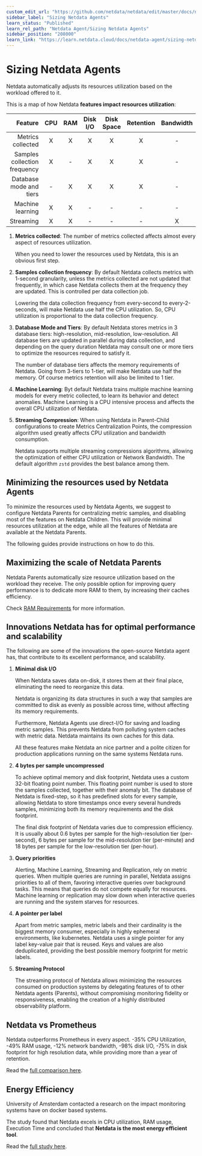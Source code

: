 ```yaml
---
custom_edit_url: "https://github.com/netdata/netdata/edit/master/docs/netdata-agent/sizing-netdata-agents/README.md"
sidebar_label: "Sizing Netdata Agents"
learn_status: "Published"
learn_rel_path: "Netdata Agent/Sizing Netdata Agents"
sidebar_position: "208000"
learn_link: "https://learn.netdata.cloud/docs/netdata-agent/sizing-netdata-agents/sizing-netdata-agents"
---
```


# Sizing Netdata Agents

Netdata automatically adjusts its resources utilization based on the workload offered to it.

This is a map of how Netdata **features impact resources utilization**:

|                      Feature | CPU | RAM | Disk I/O | Disk Space | Retention | Bandwidth |
|-----------------------------:|:---:|:---:|:--------:|:----------:|:---------:|:---------:|
|            Metrics collected |  X  |  X  |    X     |     X      |     X     |     -     |
| Samples collection frequency |  X  |  -  |    X     |     X      |     X     |     -     |
|      Database mode and tiers |  -  |  X  |    X     |     X      |     X     |     -     |
|             Machine learning |  X  |  X  |    -     |     -      |     -     |     -     |
|                    Streaming |  X  |  X  |    -     |     -      |     -     |     X     |

1. **Metrics collected**: The number of metrics collected affects almost every aspect of resources utilization.

   When you need to lower the resources used by Netdata, this is an obvious first step.

2. **Samples collection frequency**: By default Netdata collects metrics with 1-second granularity, unless the metrics collected are not updated that frequently, in which case Netdata collects them at the frequency they are updated. This is controlled per data collection job.

   Lowering the data collection frequency from every-second to every-2-seconds, will make Netdata use half the CPU utilization. So, CPU utilization is proportional to the data collection frequency.

3. **Database Mode and Tiers**:  By default Netdata stores metrics in 3 database tiers: high-resolution, mid-resolution, low-resolution. All database tiers are updated in parallel during data collection, and depending on the query duration Netdata may consult one or more tiers to optimize the resources required to satisfy it.

   The number of database tiers affects the memory requirements of Netdata. Going from 3-tiers to 1-tier, will make Netdata use half the memory. Of course metrics retention will also be limited to 1 tier.

4. **Machine Learning**: Byt default Netdata trains multiple machine learning models for every metric collected, to learn its behavior and detect anomalies. Machine Learning is a CPU intensive process and affects the overall CPU utilization of Netdata.

5. **Streaming Compression**: When using Netdata in Parent-Child configurations to create Metrics Centralization Points, the compression algorithm used greatly affects CPU utilization and bandwidth consumption.

   Netdata supports multiple streaming compressions algorithms, allowing the optimization of either CPU utilization or Network Bandwidth. The default algorithm `zstd` provides the best balance among them.

## Minimizing the resources used by Netdata Agents

To minimize the resources used by Netdata Agents, we suggest to configure Netdata Parents for centralizing metric samples, and disabling most of the features on Netdata Children. This will provide minimal resources utilization at the edge, while all the features of Netdata are available at the Netdata Parents.

The following guides provide instructions on how to do this.

## Maximizing the scale of Netdata Parents

Netdata Parents automatically size resource utilization based on the workload they receive. The only possible option for improving query performance is to dedicate more RAM to them, by increasing their caches efficiency.

Check [RAM Requirements](/docs/netdata-agent/sizing-netdata-agents/ram-requirements) for more information.

## Innovations Netdata has for optimal performance and scalability

The following are some of the innovations the open-source Netdata agent has, that contribute to its excellent performance, and scalability.

1. **Minimal disk I/O**

   When Netdata saves data on-disk, it stores them at their final place, eliminating the need to reorganize this data.

   Netdata is organizing its data structures in such a way that samples are committed to disk as evenly as possible across time, without affecting its memory requirements.

   Furthermore, Netdata Agents use direct-I/O for saving and loading metric samples. This prevents Netdata from polluting system caches with metric data. Netdata maintains its own caches for this data.

   All these features make Netdata an nice partner and a polite citizen for production applications running on the same systems Netdata runs.

2. **4 bytes per sample uncompressed**

   To achieve optimal memory and disk footprint, Netdata uses a custom 32-bit floating point number. This floating point number is used to store the samples collected, together with their anomaly bit. The database of Netdata is fixed-step, so it has predefined slots for every sample, allowing Netdata to store timestamps once every several hundreds samples, minimizing both its memory requirements and the disk footprint.

   The final disk footprint of Netdata varies due to compression efficiency. It is usually about 0.6 bytes per sample for the high-resolution tier (per-second), 6 bytes per sample for the mid-resolution tier (per-minute) and 18 bytes per sample for the low-resolution tier (per-hour).

3. **Query priorities**

   Alerting, Machine Learning, Streaming and Replication, rely on metric queries. When multiple queries are running in parallel, Netdata assigns priorities to all of them, favoring interactive queries over background tasks. This means that queries do not compete equally for resources. Machine learning or replication may slow down when interactive queries are running and the system starves for resources.

4. **A pointer per label**

   Apart from metric samples, metric labels and their cardinality is the biggest memory consumer, especially in highly ephemeral environments, like kubernetes. Netdata uses a single pointer for any label key-value pair that is reused. Keys and values are also deduplicated, providing the best possible memory footprint for metric labels.

5. **Streaming Protocol**

   The streaming protocol of Netdata allows minimizing the resources consumed on production systems by delegating features of to other Netdata agents (Parents), without compromising monitoring fidelity or responsiveness, enabling the creation of a highly distributed observability platform.

## Netdata vs Prometheus

Netdata outperforms Prometheus in every aspect. -35% CPU Utilization, -49% RAM usage, -12% network bandwidth, -98% disk I/O, -75% in disk footprint for high resolution data, while providing more than a year of retention.

Read the [full comparison here](https://blog.netdata.cloud/netdata-vs-prometheus-performance-analysis/).

## Energy Efficiency

University of Amsterdam contacted a research on the impact monitoring systems have on docker based systems.

The study found that Netdata excels in CPU utilization, RAM usage, Execution Time and concluded that **Netdata is the most energy efficient tool**.

Read the [full study here](https://www.ivanomalavolta.com/files/papers/ICSOC_2023.pdf).
